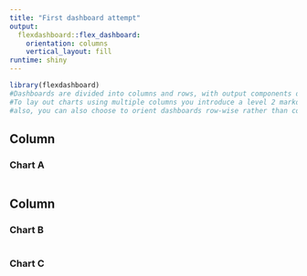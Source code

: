 ```yaml
---
title: "First dashboard attempt"
output: 
  flexdashboard::flex_dashboard:
    orientation: columns
    vertical_layout: fill
runtime: shiny
---
```


```r
library(flexdashboard)
#Dashboards are divided into columns and rows, with output components delineated using level 3 markdown headers. if you prefer a layout where components occupy their natural size, then just go for "scroll" when writing the vertical_layout.
#To lay out charts using multiple columns you introduce a level 2 markdown header (--------------) for each column.
#also, you can also choose to orient dashboards row-wise rather than column-wise by specifying the  orientation: rows option.

```

Column {data-width=650}
-----------------------------------------------------------------------

### Chart A

```r

```

Column {data-width=350}
-----------------------------------------------------------------------

### Chart B

```r

```

### Chart C

```r

```

